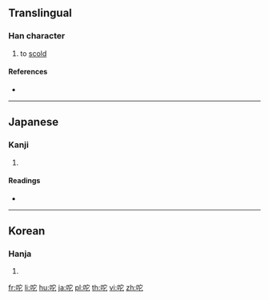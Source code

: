 {{character info/new}}
==Translingual==

===Han character===
{{Han char|rn=30|rad=口|as=05|sn=8|four=|canj=RJP|ids=⿰口它}}

# to [[scold]]

====References====
* {{Han ref|kx=0185.211|dj=0405.170|hdz=10608.111|uh=549C|ud=21660}}

----

==Japanese==

===Kanji===
{{ja-kanji|grade=|rs=口05}}

# {{defn|lang=ja|sort=口05}}

====Readings====
* {{ja-readings|on=[[た]] (ta), [[と]] (to)|kun=[[しかる]] (shikaru)}}

----

==Korean==

===Hanja===
{{ko-hanja|hangeul=타|rv=ta|mr=t'a}}

# {{defn|lang=ko|sort=口05}}

[[fr:咜]]
[[li:咜]]
[[hu:咜]]
[[ja:咜]]
[[pl:咜]]
[[th:咜]]
[[vi:咜]]
[[zh:咜]]